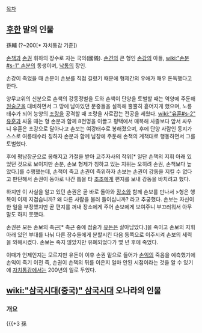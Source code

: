 [[목차]]
== [[후한]] 말의 인물 ==
孫輔
(?~200[* 자치통감 기준])

[[손책]]과 [[손권]] 휘하의 장수로 자는 국의(國儀). [[손견]]의 큰 형인 [[손강]]의 아들, [[wiki:"손분#s-1" 손분]]의 동생이며, [[낙통]]의 장인.

손강이 죽었을 때 손분이 손보를 직접 길렀기 때문에 형제간의 우애가 매우 돈독했다고 한다.

양무교위의 신분으로 손책의 강동정벌을 도와 손책이 단양을 토벌할 때는 역양에 주둔해 [[원술]]군을 대비하면서 그 땅에 남아있던 문중들을 설득해 뿔뿔히 흩어지게 했으며, 노릉태수가 되어 능양의 [[조랑]]을 공격할 때 조랑을 사로잡는 전공을 세웠다. [[wiki:"유훈#s-2" 유훈]]과 싸울 때는 형 손분과 함께 8천명을 이끌고 평택에서 매복해 사졸보다 앞서 싸우니 유훈은 초강으로 달아나고 손보는 여강태수로 봉해졌으며, 후에 단양 사람인 동지가 스스로 여릉태수라 칭하자 손분과 함께 남창에 주둔해 손책의 계책대로 행동하면서 그를 토벌했다.

후에 평남장군으로 봉해지고 가절을 받아 교주자사의 작위[* 일단 손책의 지휘 아래 있었던 것으로 보이지만 손분, 손보 형제가 칭하고 있는 지위는 오히려 손권, 손책보다 높았다.]를 수행했는데, 손책이 죽고 손권이 즉위하자 손보는 손권이 강동을 지킬 수 없다고 판단해서 손권이 동야로 나간 틈을 타 [[조조]]에게 편지를 보내 강동을 바치려고 했다.

하지만 이 사실을 알고 있던 손권은 곧 바로 돌아와 [[장소]]와 함께 손보를 만나서
>형은 행복이 이제 지겹습니까? 왜 다른 사람을 불러 들이십니까?
라고 추궁했다. 손보는 자신이 한 일을 부정했지만 곧 편지를 꺼내 장소에게 주어 손보에게 보여주니 부끄러워서 아무 말도 하지 못했다.

손권은 모든 손보의 측근[* 측근 중에 점술가 [[유돈]]은 살아남았다.]을 죽이고 손보의 지휘 아래 있던 부대를 나눠 다른 장수들에게 분할시킨 다음 동쪽으로 이주시켜 손보의 세력을 와해시켰다. 손보는 죽지 않았지만 유폐되었다가 몇 년 후에 죽었다.

이때가 언제인지는 모르지만 유돈이 이후 손권 밑으로 들어가 [[손익]]의 죽음을 예측했기에 손익이 죽기 이전 즉, 손권이 손책의 뒤를 이은지 얼마 안된 시점이라는 것을 알 수 있기에 [[자치통감]]에서는 200년의 일로 두었다.

== [[wiki:"삼국시대(중국)" 삼국시대]] 오나라의 인물 ==
=== 개요 ===
{{{+3 孫